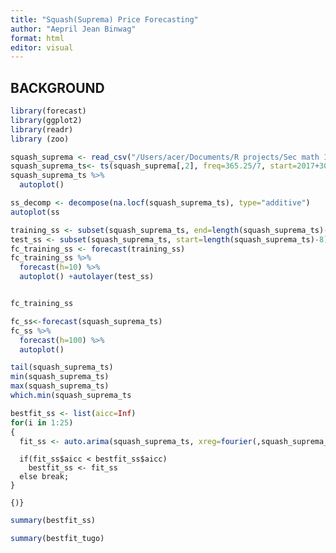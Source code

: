 ```yaml
---
title: "Squash(Suprema) Price Forecasting"
author: "Aepril Jean Binwag"
format: html
editor: visual
---
```


## BACKGROUND

```r
library(forecast)
library(ggplot2)
library(readr)
library (zoo)
```

```r
squash_suprema <- read_csv("/Users/acer/Documents/R projects/Sec math 17/NVAT-Price-Forecasting/CSV/squash-suprema.csv", col_types = cols(Week = col_date(format = "%Y-%m-%d")))
squash_suprema_ts<- ts(squash_suprema[,2], freq=365.25/7, start=2017+302/365.25)
squash_suprema_ts %>%
  autoplot()
```

```r
ss_decomp <- decompose(na.locf(squash_suprema_ts), type="additive")
autoplot(ss
```

```r
training_ss <- subset(squash_suprema_ts, end=length(squash_suprema_ts)-8)
test_ss <- subset(squash_suprema_ts, start=length(squash_suprema_ts)-8)
fc_training_ss <- forecast(training_ss)
fc_training_ss %>%
  forecast(h=10) %>%
  autoplot() +autolayer(test_ss)
```

```{_decomp)}
```

```r
fc_training_ss
```

```r
fc_ss<-forecast(squash_suprema_ts)
fc_ss %>%
  forecast(h=100) %>%
  autoplot()
```

```r
tail(squash_suprema_ts)
min(squash_suprema_ts)
max(squash_suprema_ts)
which.min(squash_suprema_ts
```

```r
bestfit_ss <- list(aicc=Inf)
for(i in 1:25)
{
  fit_ss <- auto.arima(squash_suprema_ts, xreg=fourier(,squash_suprema_ts
```

```{K=i), seasonal=FALSE)}
  if(fit_ss$aicc < bestfit_ss$aicc)
    bestfit_ss <- fit_ss
  else break;
}
```

```{)}
```

```r
summary(bestfit_ss)
```

```r
summary(bestfit_tugo)
```
